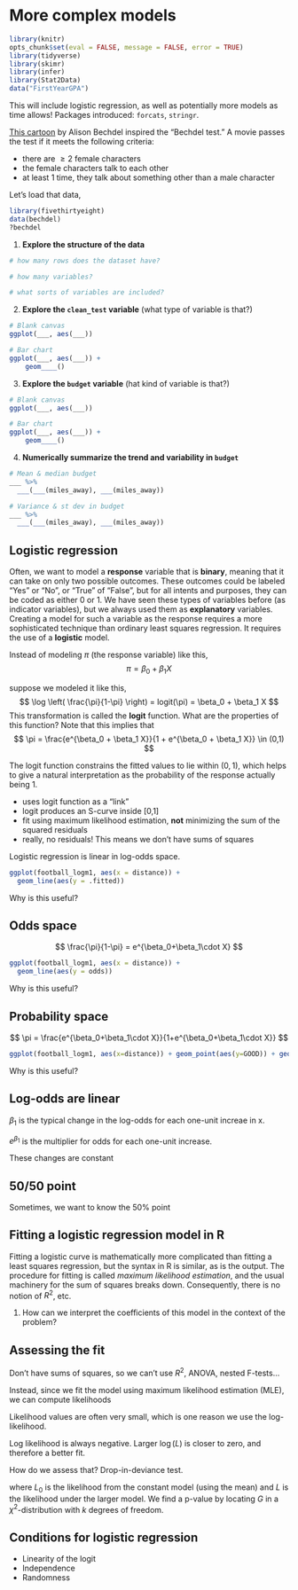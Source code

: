 # More complex models

```r
library(knitr)
opts_chunk$set(eval = FALSE, message = FALSE, error = TRUE)
library(tidyverse)
library(skimr)
library(infer)
library(Stat2Data)
data("FirstYearGPA")
```

This will include logistic regression, as well as potentially more models as time allows! Packages introduced: `forcats`, `stringr`. 

[This cartoon](https://en.wikipedia.org/wiki/Bechdel_test#/media/File:Dykes_to_Watch_Out_For_(Bechdel_test_origin).jpg) by Alison Bechdel inspired the "Bechdel test." A movie passes the test if it meets the following criteria:

- there are $\geq 2$ female characters
- the female characters talk to each other
- at least 1 time, they talk about something other than a male character

Let's load that data,

```r
library(fivethirtyeight)
data(bechdel)
?bechdel
```

1. **Explore the structure of the data**
```r
# how many rows does the dataset have?

# how many variables?

# what sorts of variables are included?
```

2. **Explore the `clean_test` variable** (what type of variable is that?)

```r
# Blank canvas
ggplot(___, aes(___))

# Bar chart    
ggplot(___, aes(___)) + 
    geom____()
```

3. **Explore the `budget` variable** (hat kind of variable is that?)
```r
# Blank canvas
ggplot(___, aes(___))

# Bar chart    
ggplot(___, aes(___)) + 
    geom____()
```

4. **Numerically summarize the trend and variability in `budget`**
```r
# Mean & median budget
___ %>% 
  ___(___(miles_away), ___(miles_away))

# Variance & st dev in budget
___ %>% 
  ___(___(miles_away), ___(miles_away))
```

## Logistic regression

Often, we want to model a **response** variable that is **binary**, meaning that it can take on only two possible outcomes. These outcomes could be labeled "Yes" or "No", or "True" of "False", but for all intents and purposes, they can be coded as either 0 or 1. We have seen these types of variables before (as indicator variables), but we always used them as **explanatory** variables. Creating a model for such a variable as the response requires a more sophisticated technique than ordinary least squares regression. It requires the use of a **logistic** model. 

Instead of modeling $\pi$ (the response variable) like this,
$$
  \pi = \beta_0 + \beta_1 X
$$

suppose we modeled it like this,
$$
  \log \left( \frac{\pi}{1-\pi} \right) = logit(\pi) = \beta_0 + \beta_1 X
$$
This transformation is called the **logit** function. What are the properties of this function? Note that this implies that
$$
  \pi = \frac{e^{\beta_0 + \beta_1 X}}{1 + e^{\beta_0 + \beta_1 X}} \in (0,1)
$$

The logit function constrains the fitted values to lie within $(0,1)$, which helps to give a natural interpretation as the probability of the response actually being 1. 


- uses logit function as a "link"
- logit produces an S-curve inside [0,1]
- fit using maximum likelihood estimation, **not** minimizing the sum of the squared residuals
- really, no residuals! This means we don't have sums of squares


Logistic regression is linear in log-odds space. 

```r
ggplot(football_logm1, aes(x = distance)) +
  geom_line(aes(y = .fitted))
```

Why is this useful?

## Odds space

$$
\frac{\pi}{1-\pi} = e^{\beta_0+\beta_1\cdot X}
$$

```r
ggplot(football_logm1, aes(x = distance)) +
  geom_line(aes(y = odds))
```

Why is this useful? 

## Probability space

$$
\pi = \frac{e^{\beta_0+\beta_1\cdot X}}{1+e^{\beta_0+\beta_1\cdot X}}
$$

```r
ggplot(football_logm1, aes(x=distance)) + geom_point(aes(y=GOOD)) + geom_line(aes(y=probability))
```

Why is this useful?

## Log-odds are linear {.t}

$\beta_1$ is the typical change in the log-odds for each one-unit increae in x. 

$e^{\beta_1}$ is the multiplier for odds for each one-unit increase. 

These changes are constant

## 50/50 point {.t}

Sometimes, we want to know the 50\% point

## Fitting a logistic regression model in R

Fitting a logistic curve is mathematically more complicated than fitting a least squares regression, but the syntax in R is similar, as is the output. The procedure for fitting is called *maximum likelihood estimation*, and the usual machinery for the sum of squares breaks down. Consequently, there is no notion of $R^2$, etc.

1. How can we interpret the coefficients of this model in the context of the problem? 

## Assessing the fit

Don't have sums of squares, so we can't use $R^2$, ANOVA, nested F-tests...

Instead, since we fit the model using maximum likelihood estimation (MLE), we can compute likelihoods

\begin{eqnarray*}
L(\text{success}) &=& \hat{\pi} \\
L(\text{failure}) &=& 1- \hat{pi} \\
L(\text{model}) &=& \prod_{i=1}^n L(y_i)
\end{eqnarray*}

Likelihood values are often very small, which is one reason we use the log-likelihood. 

Log likelihood is always negative. Larger $\log(L)$ is closer to zero, and therefore a better fit.

How do we assess that? Drop-in-deviance test. 

\begin{eqnarray*}
G = -2\log(L_0) - (-2 \log(L))
\end{eqnarray*}

where $L_0$ is the likelihood from the constant model (using the mean) and $L$ is the likelihood under the larger model. We find a p-value by locating $G$ in a $\chi^2$-distribution with $k$ degrees of freedom. 

## Conditions for logistic regression

- Linearity of the logit
- Independence 
- Randomness
